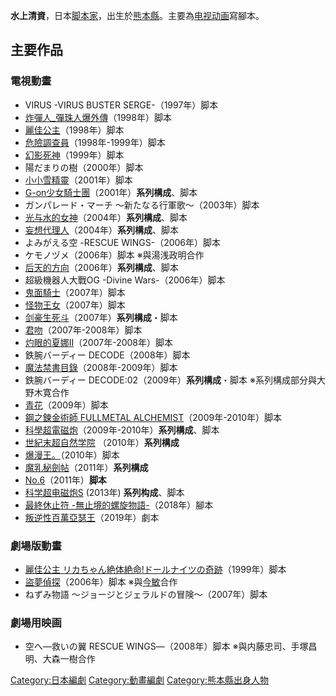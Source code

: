 {{noteTA|G1=Anime}}
{{unreferenced|time=2010-07-06T16:13:00+00:00}}
{{Infobox Artist
|name          = [[脚本家|脚本家]]
|birthname     = 水上清資
|birthdate     =
|location      = 
|deathdate     = 
|deathplace    = 
|nationality   = {{flagicon|Japan}}日本
|field         = 動畫
|training      = 
|movement      = 
|works         = [[后天的方向|后天的方向]]、[[剑豪生死斗|剑豪生死斗]]、[[妄想代理人|妄想代理人]]、[[鋼之鍊金術師_FULLMETAL_ALCHEMIST|鋼之鍊金術師FA]]、[[科學超電磁炮|科學超電磁炮]]
|patrons       = 
|influenced by = 
|influenced    = 
|}}
{{Japanese
| japanese = 水上清資
| kana = みなかみ せいし
| romaji = Minakami Seishi
| 舊寫 = 
|}}

'''水上清資'''{{bd|||}}，日本[[脚本家|脚本家]]，出生於[[熊本縣|熊本縣]]。主要為[[电视动画|电视动画]]寫腳本。

== 主要作品 ==
=== 電視動畫 ===
* VIRUS -VIRUS BUSTER SERGE-（1997年）脚本
* [[炸彈人_彈珠人爆外傳|炸彈人_彈珠人爆外傳]]（1998年）脚本
* [[麗佳公主|麗佳公主]]（1998年）脚本
* [[危險調查員|危險調查員]]（1998年-1999年）脚本
* [[幻影死神|幻影死神]]（1999年）脚本
* 陽だまりの樹（2000年）脚本
* [[小小雪精靈|小小雪精靈]]（2001年）脚本
* [[G-on少女騎士團|G-on少女騎士團]]（2001年）'''系列構成'''、脚本
* ガンパレード・マーチ 〜新たなる行軍歌〜（2003年）脚本
* [[光与水的女神|光与水的女神]]（2004年）'''系列構成'''、脚本
* [[妄想代理人|妄想代理人]]（2004年）'''系列構成'''、脚本
* よみがえる空 -RESCUE WINGS-（2006年）脚本
* ケモノヅメ（2006年）脚本 ※與湯浅政明合作
* [[后天的方向|后天的方向]]（2006年）'''系列構成'''、脚本
* 超級機器人大戰OG -Divine Wars-（2006年）脚本
* [[鬼面騎士|鬼面騎士]]（2007年）脚本
* [[怪物王女|怪物王女]]（2007年）脚本
* [[剑豪生死斗|剑豪生死斗]]（2007年）'''系列構成'''・脚本
* [[君吻|君吻]]（2007年-2008年）脚本
* [[灼眼的夏娜#灼眼的夏娜Ⅱ（第二期）|灼眼的夏娜II]]（2007年-2008年）脚本
* 鉄腕バーディー DECODE（2008年）脚本
* [[魔法禁書目錄|魔法禁書目錄]]（2008年-2009年）脚本
* 鉄腕バーディー DECODE:02（2009年）'''系列構成'''・脚本 ※系列構成部分與大野木寛合作
* [[青花_(漫畫)|青花]]（2009年）脚本
* [[鋼之鍊金術師_FULLMETAL_ALCHEMIST|鋼之鍊金術師 FULLMETAL ALCHEMIST]]（2009年-2010年）脚本
* [[科學超電磁炮|科學超電磁炮]]（2009年-2010年）'''系列構成'''、脚本
* [[世紀末超自然学院|世紀末超自然学院]] （2010年）'''系列構成'''
* [[爆漫王。|爆漫王。]]（2010年）脚本
* [[魔乳秘劍帖|魔乳秘劍帖]]（2011年）'''系列構成'''
* [[No.6|No.6]]（2011年）'''脚本'''
* [[科学超电磁炮|科学超电磁炮]]S (2013年) '''系列构成'''、脚本
* [[最終休止符_-無止境的螺旋物語-|最終休止符 -無止境的螺旋物語-]]（2018年）腳本
* [[叛逆性百萬亞瑟王|叛逆性百萬亞瑟王]]（2019年）劇本

=== 劇場版動畫 ===
* [[麗佳公主|麗佳公主 リカちゃん絶体絶命!ドールナイツの奇跡]]（1999年）脚本
* [[盜夢偵探|盜夢偵探]]（2006年）脚本 ※與[[今敏|今敏]]合作
* ねずみ物語 〜ジョージとジェラルドの冒険〜（2007年）脚本

=== 劇場用映画 ===
* 空へ―救いの翼 RESCUE WINGS―（2008年）脚本 ※與内藤忠司、手塚昌明、大森一樹合作



{{DEFAULTSORT:Minakami Seishi}}

[[Category:日本編劇|Category:日本編劇]]
[[Category:動畫編劇|Category:動畫編劇]]
[[Category:熊本縣出身人物|Category:熊本縣出身人物]]